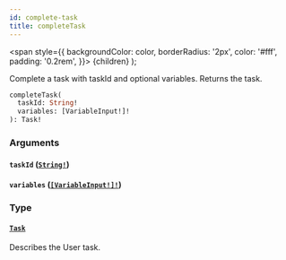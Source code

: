 ```yaml
---
id: complete-task
title: completeTask
---
```


<span
style={{
      backgroundColor: color,
      borderRadius: '2px',
      color: '#fff',
      padding: '0.2rem',
    }}>
{children}
</span>
);

Complete a task with taskId and optional variables. Returns the task.

```graphql
completeTask(
  taskId: String!
  variables: [VariableInput!]!
): Task!

```

### Arguments

#### `taskId` ([`String!`](/reference/tasklist-api/scalars/string.mdx))

#### `variables` ([`[VariableInput!]!`](/reference/tasklist-api/inputs/variable-input.mdx))

### Type

#### [`Task`](/reference/tasklist-api/objects/task.mdx)

Describes the User task.
